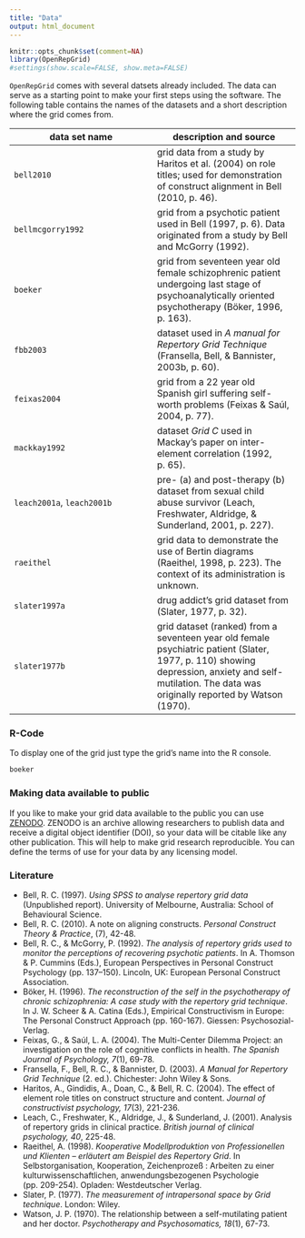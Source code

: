 ```yaml
---
title: "Data"
output: html_document
---
```


```r
knitr::opts_chunk$set(comment=NA)
library(OpenRepGrid)
#settings(show.scale=FALSE, show.meta=FALSE)
```

`OpenRepGrid` comes with several datsets already included. The data can serve as a starting point to make your first steps using the software. The following table contains the names of the datasets and a short description where the grid comes from.

data set name   | description and source
------------- | -------------
`bell2010`	|  grid data from a study by Haritos et al. (2004) on role titles; used for demonstration of construct alignment in Bell (2010, p. 46).
`bellmcgorry1992`   | 	grid from a psychotic patient used in Bell (1997, p. 6). Data originated from a study by Bell and McGorry (1992).
`boeker`  | 	grid from seventeen year old female schizophrenic patient undergoing last stage of psychoanalytically oriented psychotherapy (Böker, 1996, p. 163).
`fbb2003`  |  	dataset used in *A manual for Repertory Grid Technique* (Fransella, Bell, & Bannister, 2003b, p. 60).
`feixas2004`  | 	grid from a 22 year old Spanish girl suffering self-worth problems (Feixas & Saúl, 2004, p. 77).
`mackkay1992`  | 	dataset *Grid C* used in Mackay's paper on inter-element correlation (1992, p. 65).
`leach2001a`, `leach2001b` |  pre- (a) and post-therapy (b) dataset from sexual child abuse survivor (Leach, Freshwater, Aldridge, & Sunderland, 2001, p. 227).
`raeithel` |	grid data to demonstrate the use of Bertin diagrams (Raeithel, 1998, p. 223). The context of its administration is unknown.
`slater1997a`  | 	drug addict’s grid dataset from (Slater, 1977, p. 32).
`slater1977b`   | 	grid dataset (ranked) from a seventeen year old female psychiatric patient (Slater, 1977, p. 110) showing depression, anxiety and self-mutilation. The data was originally reported by Watson (1970).

### R-Code

To display one of the grid just type the grid's name into the R console.

```r
boeker
```


### Making data available to public

If you like to make your grid data available to the public you can use [ZENODO](https://zenodo.org/). ZENODO is an archive allowing researchers to publish data and receive a digital object identifier (DOI), so your data will be citable like any other publication. This will help to make grid research reproducible. You can define the terms of use for your data by any licensing model.


### Literature

* Bell, R. C. (1997). *Using SPSS to analyse repertory grid data* (Unpublished report). University of Melbourne, Australia: School of Behavioural Science.
* Bell, R. C. (2010). A note on aligning constructs. *Personal Construct Theory & Practice*, (7), 42-48.
* Bell, R. C., & McGorry, P. (1992). *The analysis of repertory grids used to monitor the perceptions of recovering psychotic patients*. In A. Thomson & P. Cummins (Eds.), European Perspectives in Personal Construct Psychology (pp. 137–150). Lincoln, UK: European Personal Construct Association.
* Böker, H. (1996). *The reconstruction of the self in the psychotherapy of chronic schizophrenia: A case study with the repertory grid technique*. In J. W. Scheer & A. Catina (Eds.), Empirical Constructivism in Europe: The Personal Construct Approach (pp. 160-167). Giessen: Psychosozial-Verlag.
* Feixas, G., & Saúl, L. A. (2004). The Multi-Center Dilemma Project: an investigation on the role of cognitive conflicts in health. *The Spanish Journal of Psychology, 7*(1), 69-78.
* Fransella, F., Bell, R. C., & Bannister, D. (2003). *A Manual for Repertory Grid Technique* (2. ed.). Chichester: John Wiley & Sons.
* Haritos, A., Gindidis, A., Doan, C., & Bell, R. C. (2004). The effect of element role titles on construct structure and content. *Journal of constructivist psychology, 17*(3), 221-236.
* Leach, C., Freshwater, K., Aldridge, J., & Sunderland, J. (2001). Analysis of repertory grids in clinical practice. *British journal of clinical psychology, 40*, 225-48.
* Raeithel, A. (1998). *Kooperative Modellproduktion von Professionellen und Klienten – erläutert am Beispiel des Repertory Grid*. In Selbstorganisation, Kooperation, Zeichenprozeß : Arbeiten zu einer kulturwissenschaftlichen, anwendungsbezogenen Psychologie (pp. 209-254). Opladen: Westdeutscher Verlag.
* Slater, P. (1977). *The measurement of intrapersonal space by Grid technique*. London: Wiley.
* Watson, J. P. (1970). The relationship between a self-mutilating patient and her doctor. *Psychotherapy and Psychosomatics, 18*(1), 67-73.
